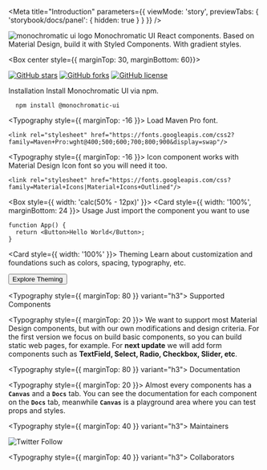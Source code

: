 
<Meta title="Introduction"  parameters={{ 
  viewMode: 'story',
  previewTabs: { 
    'storybook/docs/panel': { 
      hidden: true 
      } 
    } 
  }}
/>

<Box display="flex" justifyContent="center">
  <Image 
    src="https://res.cloudinary.com/kaypacha/image/upload/v1593742285/monochromatic/logo/monochromatic.png"
    alt="monochromatic ui logo"
    height={20}
    width={20}
  />
  <Box display="flex" flexDirection="column" justifyContent="space-between" style={{ marginLeft: 40 }}>
    <Typography style={{ fontSize: 56, fontWeight: 700, lineHeight: 0.7 }} variant="h1" color="primary">
      Monochromatic UI
    </Typography>
    <Typography style={{ fontWeight: 500, width: '90%' }} variant="h4" color="shade1">
      React components. Based on Material Design, build it with Styled Components.
      <Typography as="span" style={{ fontWeight: 500, marginLeft: 6 }} variant="h4" color={{ from: "black", to: "tint1", direction: "right" }}>
        With gradient styles.
      </Typography>
    </Typography>
  </Box>
</Box>

<Box center style={{ marginTop: 30, marginBottom: 60}}>

[![GitHub stars](https://img.shields.io/github/stars/ByeBye-Sama/monochromatic?color=%2394D5CD&style=for-the-badge)](https://github.com/ByeBye-Sama/monochromatic/stargazers) 
[![GitHub forks](https://img.shields.io/github/forks/ByeBye-Sama/monochromatic?color=%2329AC9C&style=for-the-badge)](https://github.com/ByeBye-Sama/monochromatic/network) 
[![GitHub license](https://img.shields.io/github/license/ByeBye-Sama/monochromatic??color=%2314564E&style=for-the-badge)](https://github.com/ByeBye-Sama/monochromatic/blob/master/LICENSE)

</Box>

<Box display="flex" justifyContent="space-between">
<Card style={{ width: 'calc(50% - 12px)' }}>
  <CardContent style={{ height: 465 }}>
    <Typography variant="h5">
      Installation
    </Typography>
    <Typography>
      Install Monochromatic UI via npm.
    </Typography>

      npm install @monochromatic-ui

  <Typography style={{ marginTop: -16 }}>
    Load Maven Pro font.
  </Typography>

    <link rel="stylesheet" href="https://fonts.googleapis.com/css2?family=Maven+Pro:wght@400;500;600;700;800;900&display=swap"/>

  <Typography style={{ marginTop: -16 }}>
    Icon component works with Material Design Icon font so you will need it too.
  </Typography>

    <link rel="stylesheet" href="https://fonts.googleapis.com/css?family=Material+Icons|Material+Icons+Outlined"/>

  </CardContent>
</Card>

<Box style={{ width: 'calc(50% - 12px)' }}>
<Card style={{ width: '100%', marginBottom: 24 }}>
  <CardContent>
    <Typography variant="h5">
      Usage
    </Typography>
    <Typography>
      Just import the component you want to use
    </Typography>


    function App() {
      return <Button>Hello World</Button>;
    }
  </CardContent>
</Card>

<Card style={{ width: '100%' }}>
  <CardContent>
    <Typography variant="h5">
      Theming
    </Typography>
    <Typography>
      Learn about customization and foundations such as colors, spacing, typography, etc.
    </Typography>
  </CardContent>
  <CardActions>

  [<Button variant="text" color="shade1">Explore Theming</Button>](/?path=/docs/system-theme--palette)

  </CardActions>
</Card>
</Box>
</Box>

<Typography style={{ marginTop: 80 }} variant="h3">
  Supported Components
</Typography>

<Divider />

<Typography style={{ marginTop: 20 }}>
  We want to support most Material Design components, but with our own modifications and design criteria. 
  For the first version we focus on build basic components, so you can build static web pages, for example.
  For <b>next update</b> we will add form components such as <b>TextField, Select, Radio, Checkbox, Slider, etc</b>.
</Typography>

<Typography style={{ marginTop: 80 }} variant="h3">
  Documentation
</Typography>

<Divider />

<Typography style={{ marginTop: 20 }}>
  Almost every components has a <b>`Canvas`</b> and a <b>`Docs`</b> tab. You can see the documentation for each component on the <b>`Docs`</b> tab, 
  meanwhile <b>`Canvas`</b> is a playground area where you can test props and styles.
</Typography>

<Typography style={{ marginTop: 40 }} variant="h3">
  Maintainers
</Typography>

<Divider />

<a href="https://github.com/ByeBye-Sama" target="_blank">
<Avatar style={{ marginTop: 20 }} size={10} src="https://avatars0.githubusercontent.com/u/19353687?s=460&u=5b414c11f7595ced350cbe720a3d7c2f14c6b0fa&v=4" />
</a>

![Twitter Follow](https://img.shields.io/twitter/follow/byebye_sama?color=29AC9C&label=Twitter&logo=twitter&logoColor=29AC9C&style=for-the-badge)


<Typography style={{ marginTop: 40 }} variant="h3">
  Collaborators
</Typography>

<Divider />

<a href="https://github.com/sklpcc" target="_blank">
<Avatar style={{ marginTop: 20 }} size={6} src="https://avatars3.githubusercontent.com/u/7380924?s=400&u=aae123b387dc046f7f354ab7b85b580af995fd52&v=4" />
</a>
